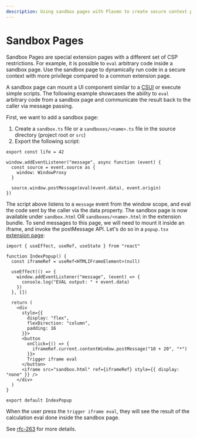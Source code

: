 ```yaml
---
description: Using sandbox pages with Plasmo to create secure context pages for extension.
---
```


# Sandbox Pages

Sandbox Pages are special extension pages with a different set of CSP restrictions. For example, it is possible to `eval` arbitrary code inside a sandbox page. Use the sandbox page to dynamically run code in a secure context with more privilege compared to a common extension page.

A sandbox page can mount a UI component similar to a [CSUI](./content-scripts-ui) or execute simple scripts. The following example showcases the ability to `eval` arbitrary code from a sandbox page and communicate the result back to the caller via message passing.

First, we want to add a sandbox page:

1. Create a `sandbox.ts` file or a `sandboxes/<name>.ts` file in the source directory (project root or `src`)
1. Export the following script:

```tsx
export const life = 42

window.addEventListener("message", async function (event) {
  const source = event.source as {
    window: WindowProxy
  }

  source.window.postMessage(eval(event.data), event.origin)
})
```

The script above listens to a `message` event from the window scope, and eval the code sent by the caller via the data property. The sandbox page is now available under `sandbox.html` OR `sandboxes/<name>.html` in the extension bundle. To send messages to this page, we will need to mount it inside an iframe, and invoke the postMessage API. Let's do so in a `popup.tsx` [extension page](./index):

```tsx
import { useEffect, useRef, useState } from "react"

function IndexPopup() {
  const iframeRef = useRef<HTMLIFrameElement>(null)

  useEffect(() => {
    window.addEventListener("message", (event) => {
      console.log("EVAL output: " + event.data)
    })
  }, [])

  return (
    <div
      style={{
        display: "flex",
        flexDirection: "column",
        padding: 16
      }}>
      <button
        onClick={() => {
          iframeRef.current.contentWindow.postMessage("10 + 20", "*")
        }}>
        Trigger iframe eval
      </button>
      <iframe src="sandbox.html" ref={iframeRef} style={{ display: "none" }} />
    </div>
  )
}

export default IndexPopup
```

When the user press the `trigger iframe eval`, they will see the result of the calculation eval done inside the sandbox page.

See [rfc-263](https://github.com/PlasmoHQ/plasmo-test/blob/main/rfc/rfc-263-sandbox-pages) for more details.
